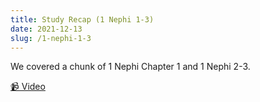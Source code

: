 ```yaml
---
title: Study Recap (1 Nephi 1-3)
date: 2021-12-13
slug: /1-nephi-1-3
---
```

We covered a chunk of 1 Nephi Chapter 1 and 1 Nephi 2-3.

[📹 Video](https://www.youtube.com/watch?v=S52uOKKWpcM)
